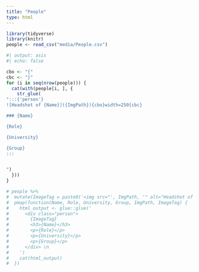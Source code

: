 ```yaml
---
title: "People"
type: html
---
```


```r
library(tidyverse)
library(knitr)
people <- read_csv("media/People.csv")

```

```r
#| output: asis
#| echo: false

cbo <- "{"
cbc <- "}"
for (i in seq(nrow(people))) {
  cat(with(people[i, ], {
    str_glue(
":::{'person'}
![Headshot of {Name}]({ImgPath}){cbo}width=250{cbc}

### {Name}

{Role}

{University}

{Group}
:::


")
  }))
}

# people %>%
#  mutate(ImageTag = paste0('<img src="', ImgPath, '" alt="Headshot of ', Name, '" style="width:100px;" />')) %>%
#  pmap(function(Name, Role, University, Group, ImgPath, ImageTag) {
#    html_output <- glue::glue('
#      <div class="person">
#        {ImageTag}
#        <h3>{Name}</h3>
#        <p>{Role}</p>
#        <p>{University}</p>
#        <p>{Group}</p>
#      </div> \n
#    ')
#    cat(html_output)
#  })
```
